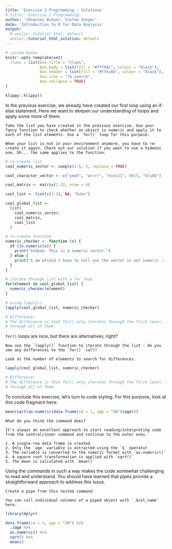 ```yaml
---
title: 'Exercise 2 Programming - Solutions'
# title: 'Exercise 2 Programming'
author: 'Johannes Breuer, Stefan Jünger'
date: 'Introduction to R for Data Analysis'
output:
  # unilur::tutorial_html: default
  unilur::tutorial_html_solution: default
---
```


```r
# custom boxes
knitr::opts_template$set(
  clues = list(box.title = "Clues",
               box.body = list(fill = "#fff9dc", colour = "black"),
               box.header = list(fill = "#ffec8b", colour = "black"),
               box.icon = "fa-search",
               box.collapse = TRUE)
)
```

```r
klippy::klippy()
```

In the previous exercise, we already have created our first loop using an if-else statement. Here we want to deepen our understanding of loops and apply some more of them.

```block
Take the list you have created in the previous exercise. Use your fancy function to check whether an object is numeric and apply it to each of the list elements. Use a `for()` loop for this purpose.
```

```block
When your list is not in your environment anymore, you have to re-create it again. Check out our solution if you want to use a hideous one. Oh... the same applies to the function.
```

```r
# re-create list
cool_numeric_vector <- sample(1:5, 5, replace = TRUE)

cool_character_vector <- c("yeah", "arrrr", "eins11", 0815, "blubb")

cool_matrix <- matrix(1:32, nrow = 4)

cool_list <- list(c(1:3), NA, "huhu")

cool_global_list <-
  list(
    cool_numeric_vector,
    cool_matrix,
    cool_list
  )

# re-create function
numeric_checker <- function (x) {
  if (is.numeric(x)) {
    print("Indeed. This is a numeric vector.")
  } else {
    print("I am afraid I have to tell you the vector is not numeric :-(")
  }
}

# iterate through list with a for loop
for(element in cool_global_list) {
  numeric_checker(element)
}

# using lapply()
lapply(cool_global_list, numeric_checker)

# Difference:
# The difference is that for() only iterates through the first level, lapply() 
# through all of them
```

`for()` loops are nice, but there are alternatives, right?

```block
Now use the `lapply()` function to iterate through the list - do you see any differences to the `for()` call?
```

```block
Look at the number of elements to search for differences.
```

```r
lapply(cool_global_list, numeric_checker)

# Difference:
# The difference is that for() only iterates through the first level, lapply() 
# through all of them
```

To conclude this exercise, let's turn to code styling. For this purpose, look at this code fragment here:

```r
mean(sqrt(as.numeric(data.frame(id = 1, age = "20")$age)))
```

```block
What do you think the command does?
```

```block
It's always an excellent approach to start reading/interpreting code from the central/inner command and continue to the outer ones.
```

```block
1. A single-row data frame is created
2. Only the `age` variable is extracted using the `$` operator
3. The variable is converted to the numeric format with `as.numeric()`
4. A square root transformation is applied with `sqrt()`
5. The mean is calculated with `mean()`
```

Using the commands in such a way makes the code somewhat challenging to read and understand. You should have learned that pipes provide a straightforward approach to address this issue.

```block
Create a pipe from this nested command.
```

```block
You can call individual columns of a piped object with `.$col_name` here.
```

```r
library(dplyr)

data.frame(id = 1, age = "20") %>% 
  .$age %>% 
  as.numeric() %>% 
  sqrt() %>% 
  mean()
```